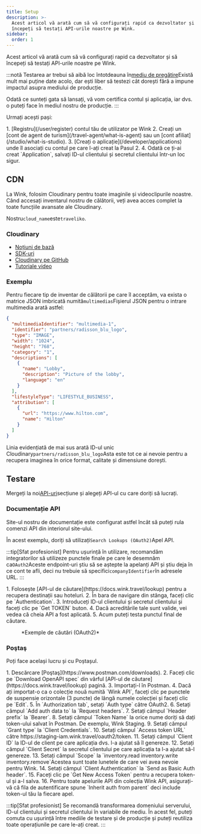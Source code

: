 ```yaml
---
title: Setup
description: >-
  Acest articol vă arată cum să vă configurați rapid ca dezvoltator și să
  începeți să testați API-urile noastre pe Wink.
sidebar:
  order: 1
---
```


Acest articol vă arată cum să vă configurați rapid ca dezvoltator și să începeți să testați API-urile noastre pe Wink.

:::notă
Testarea ar trebui să aibă loc întotdeauna în[mediu de pregătire](/getting-started/environments)Există mult mai puține date acolo, dar ești liber să testezi cât dorești fără a impune impactul asupra mediului de producție.

Odată ce sunteți gata să lansați, vă vom certifica contul și aplicația, iar dvs. o puteți face în mediul nostru de producție.
:::

Urmați acești pași:

<Steps>
  1. [Registru](/user/register) contul tău de utilizator pe Wink
  2. Creați un [cont de agent de turism](/travel-agent/what-is-agent) sau un [cont afiliat](/studio/what-is-studio).
  3. [Creați o aplicație](/developer/applications) unde îl asociați cu contul pe care l-ați creat la Pasul 2.
  4. Odată ce ți-ai creat `Application`, salvați ID-ul clientului și secretul clientului într-un loc sigur.
</Steps>


## CDN

La Wink, folosim Cloudinary pentru toate imaginile și videoclipurile noastre. Când accesați inventarul nostru de călătorii, veți avea acces complet la toate funcțiile avansate ale Cloudinary.

Nostru`cloud_name`este`traveliko`.

### Cloudinary

* [Noțiuni de bază](https://cloudinary.com/documentation/dev_kickstart)
* [SDK-uri](https://cloudinary.com/documentation/cloudinary_sdks)
* [Cloudinary pe GitHub](https://github.com/cloudinary)
* [Tutoriale video](https://cloudinary.com/documentation/cloudinary_sdks_tutorials)

### Exemplu

Pentru fiecare tip de inventar de călătorii pe care îl acceptăm, va exista o matrice JSON imbricată numită`multimedias`Fișierul JSON pentru o intrare multimedia arată astfel:

```json {3}
{
  "multimediaIdentifier": "multimedia-1",
  "identifier": "partners/radisson_blu_logo",
  "type": "IMAGE",
  "width": "1024",
  "height": "768",
  "category": "1",
  "descriptions": [
    {
      "name": "Lobby",
      "description": "Picture of the lobby",
      "language": "en"
    }
  ],
  "lifestyleType": "LIFESTYLE_BUSINESS",
  "attribution": [
    {
      "url": "https://www.hilton.com",
      "name": "Hilton"
    }
  ]
}
```

Linia evidențiată de mai sus arată ID-ul unic Cloudinary`partners/radisson_blu_logo`Asta este tot ce ai nevoie pentru a recupera imaginea în orice format, calitate și dimensiune dorești.

## Testare

Mergeți la noi[API-uri](/developer/apis)secțiune și alegeți API-ul cu care doriți să lucrați.

### Documentație API

Site-ul nostru de documentație este configurat astfel încât să puteți rula comenzi API din interiorul site-ului.

În acest exemplu, doriți să utilizați`Search Lookups (OAuth2)`Apel API.

:::tip\[Sfat profesionist]
Pentru ușurință în utilizare, recomandăm integratorilor să utilizeze punctele finale pe care le desemnăm ca`OAuth2`Aceste endpoint-uri știu să se aștepte la apelanți API și știu deja în ce cont te afli, deci nu trebuie să specifici`companyIdentifier`în adresele URL.
:::

<Steps>
  1. Folosește [API-ul de căutare](https://docs.wink.travel/lookup) pentru a recupera destinații sau hoteluri.
  2. În bara de navigare din stânga, faceți clic pe `Authentication`.
  3. Introduceți ID-ul clientului și secretul clientului și faceți clic pe `Get TOKEN` buton.
  4. Dacă acreditările tale sunt valide, vei vedea că cheia API a fost aplicată.
  5. Acum puteți testa punctul final de căutare.
</Steps>


<figure>
  <CloudinaryImage width="700" height="265" resize="scale" quality="best" alt="Punct final API de căutare" src="academy/lookup-api-call" errorImage="noimage_opaque_nyrtl0.png" />

  <figcaption>*Exemple de căutări (OAuth2)*</figcaption>
</figure>


### Poştaş

Poți face același lucru și cu Poștașul.

<Steps>
  1. Descărcare [Poştaş](https://www.postman.com/downloads).
  2. Faceți clic pe `Download OpenAPI spec` din vârful [API-ul de căutare](https://docs.wink.travel/lookup) pagină.
  3. Importați-l în Postman.
  4. Dacă ați importat-o ​​ca o colecție nouă numită `Wink API`, faceți clic pe punctele de suspensie orizontale (3 puncte) de lângă numele colecției și faceți clic pe `Edit`.
  5. În `Authorization tab`, setați `Auth type` către OAuth2.
  6. Setați câmpul `Add auth data to` la `Request headers`.
  7. Setați câmpul `Header prefix` la `Bearer`.
  8. Setați câmpul `Token Name` la orice nume doriți să dați token-ului salvat în Postman. De exemplu, Wink Staging.
  9. Setați câmpul `Grant type` la `Client Credentials`.
  10. Setați câmpul `Access token URL` către https://staging-iam.wink.travel/oauth2/token.
  11. Setați câmpul `Client ID` la ID-ul de client pe care aplicația dvs. l-a ajutat să îl genereze.
  12. Setați câmpul `Client Secret` la secretul clientului pe care aplicația ta l-a ajutat să-l genereze.
  13. Setați câmpul `Scope` la `inventory.read inventory.write inventory.remove`Acestea sunt toate lunetele de care vei avea nevoie pentru Wink.
  14. Setați câmpul `Client Authentication` la `Send as Basic Auth header`.
  15. Faceți clic pe `Get New Access Token` pentru a recupera token-ul și a-l salva.
  16. Pentru toate apelurile API din colecția Wink API, asigurați-vă că fila de autentificare spune `Inherit auth from parent` deci include token-ul tău la fiecare apel.
</Steps>


:::tip\[Sfat profesionist]
Se recomandă transformarea domeniului serverului, ID-ul clientului și secretul clientului în variabile de mediu. În acest fel, puteți comuta cu ușurință între mediile de testare și de producție și puteți reutiliza toate operațiunile pe care le-ați creat.
:::

